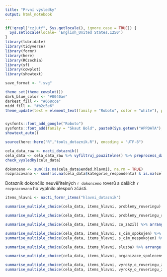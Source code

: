 ---
title: "První výsledky"
output: html_notebook
---

```{r setup}
if(!grepl("cz|utf", Sys.getlocale(), ignore.case = TRUE)) {
  Sys.setlocale(locale= 'English_United States.1250')
}
library(lubridate)
library(tidyverse)
library(formr)
library(here)
library(RCzechia)
library(sf)
library(cowplot)
library(showtext)

save_format <- ".svg"

theme_set(theme_cowplot())
dark_blue_color <- "#0040ae"
darkest_fill <- "#668cce"
midd_fill <- "#b2c5e6"
theme_update(text = element_text(family = "Roboto", color = "white"), plot.background = element_rect(fill = dark_blue_color), line = element_line(color = "white"), rect = element_rect(color = "white"), axis.text = element_text(color = "white", face = "bold"), axis.title = element_text(color = "white"),axis.line = element_line(color = "white"), axis.ticks = element_line(color = "white"))


sysfonts::font_add_google("Roboto")
sysfonts::font_add(family = "Skaut Bold", paste0(Sys.getenv("APPDATA"),"/../Local/Microsoft/Windows/Fonts/skaut-bold-webfont.otf"))
showtext_auto()

source(here::here("R","tools_dotaznik.R"), encoding = "UTF-8")

```

```{r}
cela_data_raw <- nacti_dotaznik()
cela_data <- cela_data_raw %>% vyfiltruj_pouzitelne() %>% preprocess_dat(verbose = FALSE)  
check_vysledky(cela_data)
```


```{r}
dokonceno <- sum(!is.na(cela_data$ended.hlavni), na.rm = TRUE)
rozpracovano <- sum(!is.na(cela_data$kategorie_respondenta) & is.na(cela_data$ended.hlavni))
```

Dotazník dokončilo neuvěřitelných `r dokonceno` roverů a dalších `r rozpracovano` ho vyplnilo alespoň zčásti.

```{r}
items_hlavni <- nacti_formr_items("hlavni_dotaznik")

```

```{r}
summarise_multiple_choice(cela_data, items_hlavni, problemy_roveringu) %>% arrange(desc(podil_ano))
```

```{r}
summarise_multiple_choice(cela_data, items_hlavni, problemy_roveringu_stredisko) %>% arrange(desc(podil_ano))
```

```{r}
summarise_multiple_choice(cela_data, items_hlavni, co_zazil) %>% arrange(desc(podil_ano))
```

```{r}
summarise_multiple_choice(cela_data, items_hlavni, s_cim_spokojen) %>% arrange(desc(podil_ano))
summarise_multiple_choice(cela_data, items_hlavni, s_cim_nespokojen) %>% arrange(desc(podil_ano))

```

```{r}
summarise_multiple_choice(cela_data, items_hlavni, sluzba) %>% arrange(desc(podil_ano))

```


```{r}
summarise_multiple_choice(cela_data, items_hlavni, organizace_spolecenstvi) %>% arrange(desc(podil_ano))

```

```{r}
summarise_multiple_choice(cela_data, items_hlavni, vyroky_o_roveringu_zazil) %>% arrange(desc(podil_ano))
summarise_multiple_choice(cela_data, items_hlavni, vyroky_o_roveringu_zazil_2) %>% arrange(desc(podil_ano))

```

